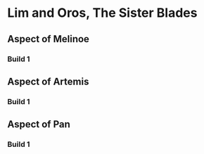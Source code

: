 # Lim and Oros, The Sister Blades

## Aspect of Melinoe

### Build 1

## Aspect of Artemis

### Build 1

## Aspect of Pan

### Build 1
